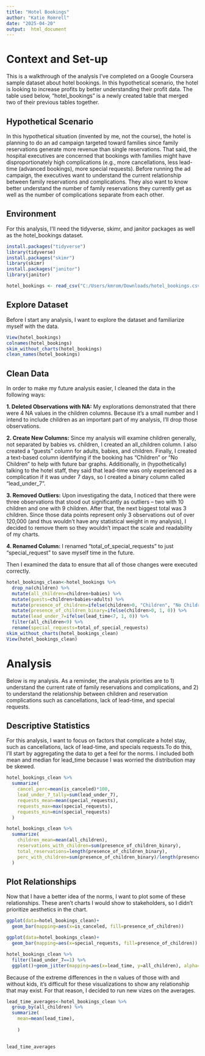 ---
title: "Hotel Bookings"
author: "Katie Romrell"
date: "2025-04-20"
output:  html_document
---
# Context and Set-up

This is a walkthrough of the analysis I've completed on a Google Coursera sample dataset about hotel bookings. In this hypothetical scenario, the hotel is looking to increase profits by better understanding their profit data. The table used below, "hotel_bookings" is a newly created table that merged two of their previous tables together. 

## Hypothetical Scenario
In this hypothetical situation (invented by me, not the course), the hotel is planning to do an ad campaign targeted toward families since family reservations generate more revenue than single reservations. That said, the hospital executives are concerned that bookings with families might have disproportionately high complications (e.g., more cancellations, less lead-time (advanced bookings), more special requests). Before running the ad campaign, the executives want to understand the current relationship between family reservations and complications. They also want to know better understand the number of family reservations they currently get as well as the number of complications separate from each other.

## Environment
For this analysis, I'll need the tidyverse, skimr, and janitor packages as well as the hotel_bookings dataset.
```{r install packages}
install.packages("tidyverse")
library(tidyverse)
install.packages("skimr")
library(skimr)
install.packages("janitor")
library(janitor)

hotel_bookings <- read_csv("C:/Users/kmrom/Downloads/hotel_bookings.csv")
```

## Explore Dataset
Before I start any analysis, I want to explore the dataset and familiarize myself with the data.

```{r explore data}
View(hotel_bookings)
colnames(hotel_bookings)
skim_without_charts(hotel_bookings)
clean_names(hotel_bookings)

```
## Clean Data
In order to make my future analysis easier, I cleaned the data in the following ways:

**1. Deleted Observations with NA:** My explorations demonstrated that there were 4 NA values in the children columns. Because it's a small number and I intend to include children as an important part of my analysis, I'll drop those observations.

**2. Create New Columns:** Since my analysis will examine children generally, not separated by babies vs. children, I created an all_children column. I also created a "guests" column for adults, babies, and children. Finally, I created a text-based column identifying if the booking has "Children" or "No Children" to help with future bar graphs. Additionally, in (hypothetically) talking to the hotel staff, they said that lead-time was only experienced as a complication if it was under 7 days, so I created a binary column called "lead_under_7". 

**3. Removed Outliers:** Upon investigating the data, I noticed that there were three observations that stood out significantly as outliers -- two with 10 children and one with 9 children. After that, the next biggest total was 3 children. Since those data points represent only 3 observations out of over 120,000 (and thus wouldn't have any statistical weight in my analysis), I decided to remove them so they wouldn't impact the scale and readability of my charts.

**4. Renamed Column:** I renamed "total_of_special_requests" to just "special_request" to save myself time in the future.

Then I examined the data to ensure that all of those changes were executed correctly.

```{r clean data}
hotel_bookings_clean<-hotel_bookings %>% 
  drop_na(children) %>% 
  mutate(all_children=children+babies) %>% 
  mutate(guests=children+babies+adults) %>% 
  mutate(presence_of_children=ifelse(children>0, "Children", "No Children")) %>% 
  mutate(presence_of_children_binary=ifelse(children>0, 1, 0)) %>% 
  mutate(lead_under_7=ifelse(lead_time<7, 1, 0)) %>% 
  filter(all_children<9) %>% 
  rename(special_requests=total_of_special_requests)
skim_without_charts(hotel_bookings_clean)
View(hotel_bookings_clean)

```
# Analysis
Below is my analysis. As a reminder, the analysis priorities are to 1) understand the current rate of family reservations and complications, and 2) to understand the relationship between children and reservation complications such as cancellations, lack of lead-time, and special requests. 

## Descriptive Statistics
For this analysis, I want to focus on factors that complicate a hotel stay, such as cancellations, lack of lead-time, and specials requests.To do this, I'll start by aggregating the data to get a feel for the norms. I included both mean and median for lead_time because I was worried the distribution may be skewed.

```{r aggregate data}
hotel_bookings_clean %>% 
  summarize(
    cancel_perc=mean(is_canceled)*100,
    lead_under_7_tally=sum(lead_under_7),
    requests_mean=mean(special_requests),
    requests_max=max(special_requests),
    requests_min=min(special_requests)
  )

hotel_bookings_clean %>% 
  summarize(
    children_mean=mean(all_children),
    reservations_with_children=sum(presence_of_children_binary),
    total_reservations=length(presence_of_children_binary),
    perc_with_children=sum(presence_of_children_binary)/length(presence_of_children_binary)*100
  )


```

## Plot Relationships
Now that I have a better idea of the norms, I want to plot some of these relationships. These aren't charts I would show to stakeholders, so I didn't prioritize aesthetics in the chart.

```{r plot data}
ggplot(data=hotel_bookings_clean)+
  geom_bar(mapping=aes(x=is_canceled, fill=presence_of_children))

ggplot(data=hotel_bookings_clean)+
  geom_bar(mapping=aes(x=special_requests, fill=presence_of_children))

hotel_bookings_clean %>% 
  filter(lead_under_7==1) %>% 
  ggplot()+geom_jitter(mapping=aes(x=lead_time, y=all_children), alpha=.5)

```
Because of the extreme differences in the n values of those with and without kids, it's difficult for these visualizations to show any relationship that may exist. For that reason, I decided to run new vizes on the averages.

```{r}
lead_time_averages<-hotel_bookings_clean %>% 
  group_by(all_children) %>% 
  summarize(
    mean=mean(lead_time),
    
    )
  

lead_time_averages
```

